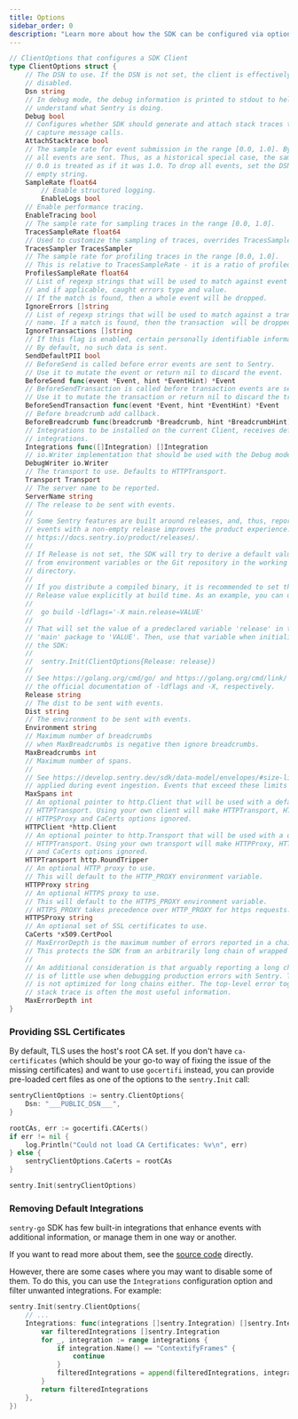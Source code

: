 ```yaml
---
title: Options
sidebar_order: 0
description: "Learn more about how the SDK can be configured via options. These are being passed to the init function and therefore set when the SDK is first initialized."
---
```


<PlatformContent includePath="configuration/config-intro" />

```go
// ClientOptions that configures a SDK Client
type ClientOptions struct {
	// The DSN to use. If the DSN is not set, the client is effectively
	// disabled.
	Dsn string
	// In debug mode, the debug information is printed to stdout to help you
	// understand what Sentry is doing.
	Debug bool
	// Configures whether SDK should generate and attach stack traces to pure
	// capture message calls.
	AttachStacktrace bool
	// The sample rate for event submission in the range [0.0, 1.0]. By default,
	// all events are sent. Thus, as a historical special case, the sample rate
	// 0.0 is treated as if it was 1.0. To drop all events, set the DSN to the
	// empty string.
	SampleRate float64
        // Enable structured logging.
        EnableLogs bool
	// Enable performance tracing.
	EnableTracing bool
	// The sample rate for sampling traces in the range [0.0, 1.0].
	TracesSampleRate float64
	// Used to customize the sampling of traces, overrides TracesSampleRate.
	TracesSampler TracesSampler
	// The sample rate for profiling traces in the range [0.0, 1.0].
	// This is relative to TracesSampleRate - it is a ratio of profiled traces out of all sampled traces.
	ProfilesSampleRate float64
	// List of regexp strings that will be used to match against event's message
	// and if applicable, caught errors type and value.
	// If the match is found, then a whole event will be dropped.
	IgnoreErrors []string
	// List of regexp strings that will be used to match against a transaction's
	// name. If a match is found, then the transaction  will be dropped.
	IgnoreTransactions []string
	// If this flag is enabled, certain personally identifiable information (PII) is added by active integrations.
	// By default, no such data is sent.
	SendDefaultPII bool
	// BeforeSend is called before error events are sent to Sentry.
	// Use it to mutate the event or return nil to discard the event.
	BeforeSend func(event *Event, hint *EventHint) *Event
	// BeforeSendTransaction is called before transaction events are sent to Sentry.
	// Use it to mutate the transaction or return nil to discard the transaction.
	BeforeSendTransaction func(event *Event, hint *EventHint) *Event
	// Before breadcrumb add callback.
	BeforeBreadcrumb func(breadcrumb *Breadcrumb, hint *BreadcrumbHint) *Breadcrumb
	// Integrations to be installed on the current Client, receives default
	// integrations.
	Integrations func([]Integration) []Integration
	// io.Writer implementation that should be used with the Debug mode.
	DebugWriter io.Writer
	// The transport to use. Defaults to HTTPTransport.
	Transport Transport
	// The server name to be reported.
	ServerName string
	// The release to be sent with events.
	//
	// Some Sentry features are built around releases, and, thus, reporting
	// events with a non-empty release improves the product experience. See
	// https://docs.sentry.io/product/releases/.
	//
	// If Release is not set, the SDK will try to derive a default value
	// from environment variables or the Git repository in the working
	// directory.
	//
	// If you distribute a compiled binary, it is recommended to set the
	// Release value explicitly at build time. As an example, you can use:
	//
	// 	go build -ldflags='-X main.release=VALUE'
	//
	// That will set the value of a predeclared variable 'release' in the
	// 'main' package to 'VALUE'. Then, use that variable when initializing
	// the SDK:
	//
	// 	sentry.Init(ClientOptions{Release: release})
	//
	// See https://golang.org/cmd/go/ and https://golang.org/cmd/link/ for
	// the official documentation of -ldflags and -X, respectively.
	Release string
	// The dist to be sent with events.
	Dist string
	// The environment to be sent with events.
	Environment string
	// Maximum number of breadcrumbs
	// when MaxBreadcrumbs is negative then ignore breadcrumbs.
	MaxBreadcrumbs int
	// Maximum number of spans.
	//
	// See https://develop.sentry.dev/sdk/data-model/envelopes/#size-limits for size limits
	// applied during event ingestion. Events that exceed these limits might get dropped.
	MaxSpans int
	// An optional pointer to http.Client that will be used with a default
	// HTTPTransport. Using your own client will make HTTPTransport, HTTPProxy,
	// HTTPSProxy and CaCerts options ignored.
	HTTPClient *http.Client
	// An optional pointer to http.Transport that will be used with a default
	// HTTPTransport. Using your own transport will make HTTPProxy, HTTPSProxy
	// and CaCerts options ignored.
	HTTPTransport http.RoundTripper
	// An optional HTTP proxy to use.
	// This will default to the HTTP_PROXY environment variable.
	HTTPProxy string
	// An optional HTTPS proxy to use.
	// This will default to the HTTPS_PROXY environment variable.
	// HTTPS_PROXY takes precedence over HTTP_PROXY for https requests.
	HTTPSProxy string
	// An optional set of SSL certificates to use.
	CaCerts *x509.CertPool
	// MaxErrorDepth is the maximum number of errors reported in a chain of errors.
	// This protects the SDK from an arbitrarily long chain of wrapped errors.
	//
	// An additional consideration is that arguably reporting a long chain of errors
	// is of little use when debugging production errors with Sentry. The Sentry UI
	// is not optimized for long chains either. The top-level error together with a
	// stack trace is often the most useful information.
	MaxErrorDepth int
}
```

### Providing SSL Certificates

By default, TLS uses the host's root CA set. If you don't have `ca-certificates` (which should be your go-to way of fixing the issue of the missing certificates) and want to use `gocertifi` instead, you can provide pre-loaded cert files as one of the options to the `sentry.Init` call:


```go
sentryClientOptions := sentry.ClientOptions{
	Dsn: "___PUBLIC_DSN___",
}

rootCAs, err := gocertifi.CACerts()
if err != nil {
	log.Println("Could not load CA Certificates: %v\n", err)
} else {
	sentryClientOptions.CaCerts = rootCAs
}

sentry.Init(sentryClientOptions)
```

### Removing Default Integrations

`sentry-go` SDK has few built-in integrations that enhance events with additional information, or manage them in one way or another.

If you want to read more about them, see the [source code](https://github.com/getsentry/sentry-go/blob/master/integrations.go) directly.

However, there are some cases where you may want to disable some of them. To do this, you can use the `Integrations` configuration option and filter unwanted integrations. For example:

```go
sentry.Init(sentry.ClientOptions{
	// ...
	Integrations: func(integrations []sentry.Integration) []sentry.Integration {
		var filteredIntegrations []sentry.Integration
		for _, integration := range integrations {
			if integration.Name() == "ContextifyFrames" {
				continue
			}
			filteredIntegrations = append(filteredIntegrations, integration)
		}
		return filteredIntegrations
	},
})
```
